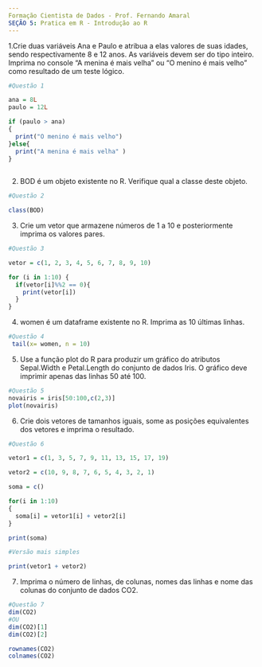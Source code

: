 ```yaml
---
Formação Cientista de Dados - Prof. Fernando Amaral
SEÇÃO 5: Pratica em R - Introdução ao R
---
```


1.Crie duas variáveis Ana e Paulo e atribua a elas valores de suas idades, sendo respectivamente 8 e 12 anos. As variáveis devem ser do tipo inteiro. Imprima no console "A menina é mais velha" ou "O menino é mais velho" como resultado de um teste lógico.

```r
#Questão 1

ana = 8L
paulo = 12L

if (paulo > ana)
{
  print("O menino é mais velho")
}else{
  print("A menina é mais velha" )
}
  
```

2. BOD é um objeto existente no R. Verifique qual a classe deste objeto.

```r
#Questão 2

class(BOD)
```

3. Crie um vetor que armazene números de 1 a 10 e posteriormente imprima os valores pares.

```r
#Questão 3

vetor = c(1, 2, 3, 4, 5, 6, 7, 8, 9, 10)

for (i in 1:10) {
  if(vetor[i]%%2 == 0){
    print(vetor[i])
  }
}

```

4. women é um dataframe existente no R. Imprima as 10
últimas linhas.

```r
#Questão 4
 tail(x= women, n = 10)
```

5. Use a função plot do R para produzir um gráfico do atributos Sepal.Width e Petal.Length do conjunto de dados Iris. O gráfico deve imprimir apenas das linhas 50 até 100. 

```r
#Questão 5
novairis = iris[50:100,c(2,3)]
plot(novairis)

```

6. Crie dois vetores de tamanhos iguais, some as posições equivalentes dos vetores e imprima o resultado.

```r
#Questão 6

vetor1 = c(1, 3, 5, 7, 9, 11, 13, 15, 17, 19)

vetor2 = c(10, 9, 8, 7, 6, 5, 4, 3, 2, 1)

soma = c()

for(i in 1:10)
{
  soma[i] = vetor1[i] + vetor2[i] 
}

print(soma)

#Versão mais simples

print(vetor1 + vetor2)

```

7. Imprima o número de linhas, de colunas, nomes das linhas e nome das colunas do conjunto de dados CO2.

```r
#Questão 7
dim(CO2)
#OU
dim(CO2)[1]
dim(CO2)[2]

rownames(CO2)
colnames(CO2)
```

